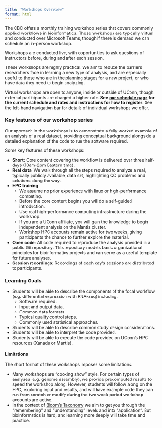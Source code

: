 ```yaml
---
title: "Workshops Overview"
format: html
---
```


The CBC offers a monthly training workshop series that covers commonly applied workflows in bioinformatics. These workshops are typically virtual and conducted over Microsoft Teams, though if there is demand we can schedule an in-person workshop. 

Workshops are conducted live, with opportunities to ask questions of instructors before, during and after each session. 

These workshops are highly practical. We aim to reduce the barriers researchers face in learning a new type of analysis, and are especially useful to those who are in the planning stages for a new project, or who have data they need to begin analyzing. 

Virtual workshops are open to anyone, inside or outside of UConn, though external participants are charged a higher rate. **See [our schedule page](https://bioinformatics.uconn.edu/cbc-workshops/) for the current schedule and rates and instructions for how to register**. See the left-hand navigation bar for details of individual workshops we offer.

### Key features of our workshop series

Our approach in the workshops is to demonstrate a fully worked example of an analysis of a real dataset, providing conceptual background alongside a detailed explanation of the code to run the software required. 

Some key features of these workshops:

- **Short:** Core content covering the workflow is delivered over three half-days (10am-2pm Eastern time). 
- **Real data**: We walk through all the steps required to analyze a real, typically publicly available, data set, highlighting QC problems and solutions along the way. 
- **HPC training** 
  - We assume no prior experience with linux or high-performance computing. 
  - Before the core content begins you will do a self-guided introduction. 
  - Use real high-performance computing infrastructure during the workshop. 
  - If you are a UConn affiliate, you will gain the knowledge to begin independent analysis on the Mantis cluster. 
  - Workshop HPC accounts remain active for two weeks, giving participants the chance to further explore the material. 
- **Open code**: All code required to reproduce the analysis provided in a public Git repository. This repository models basic organizational principles for bioinformatics projects and can serve as a useful template for future analyses. 
- **Session recordings**: Recordings of each day's sessions are distributed to participants. 

### Learning Goals

- Students will be able to describe the components of the focal workflow (e.g. differential expression with RNA-seq) including:
  - Software required.
  - Input and output data.
  - Common data formats. 
  - Typical quality control steps.
  - Commonly used statistical approaches.
- Students will be able to describe common study design considerations. 
- Students will be able to interpret the code provided. 
- Students will be able to execute the code provided on UConn's HPC resources (Xanadu or Mantis). 

#### Limitations

The short format of these workshops imposes some limitations. 

- Many workshops are "cooking show" style. For certain types of analyses (e.g. genome assembly), we provide precomputed results to speed the workshop along. However, students will follow along on the HPC, exploring input and results, and will have example code they can run from scratch or modify during the two week period workshop accounts are active.
- In the context of [Bloom's Taxonomy](https://stearnscenter.gmu.edu/knowledge-center/course-and-curriculum-redesign/blooms-taxonomy/) we aim to get you through the "remembering" and "understanding" levels and into "application". But bioinformatics is hard, and learning more deeply will take time and practice. 
